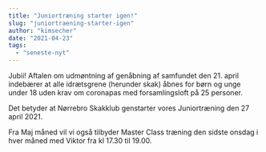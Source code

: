 ```yaml
---
title: "Juniortræning starter igen!"
slug: "juniortraening-starter-igen"
author: "kimsecher"
date: "2021-04-23"
tags: 
  - "seneste-nyt"
---
```


Jubii! Aftalen om udmøntning af genåbning af samfundet den 21. april indebærer at alle idrætsgrene (herunder skak) åbnes for børn og unge under 18 uden krav om coronapas med forsamlingsloft på 25 personer.

Det betyder at Nørrebro Skakklub genstarter vores Juniortræning den 27 april 2021. 
  
Fra Maj måned vil vi også tilbyder Master Class træning den sidste onsdag i hver måned med Viktor fra kl 17.30 til 19.00.
